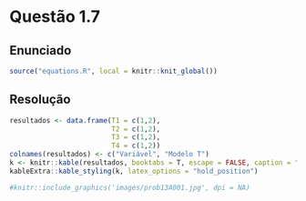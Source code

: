 <!-- Criado por Djonathan Quadras -->

# Questão 1.7 {-}

## Enunciado {-}

```r
source("equations.R", local = knitr::knit_global())
```




## Resolução {-}



```r
resultados <- data.frame(T1 = c(1,2),
                         T2 = c(1,2),
                         T3 = c(1,2),
                         T4 = c(1,2))
colnames(resultados) <- c("Variável", "Modelo T")
k <- knitr::kable(resultados, booktabs = T, escape = FALSE, caption = "Comparação entre os modelos")
kableExtra::kable_styling(k, latex_options = "hold_position")
```







```r
#knitr::include_graphics('images/prob13A001.jpg', dpi = NA)
```

